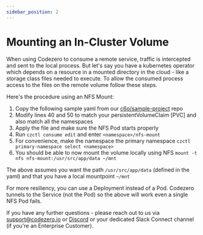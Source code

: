 ```yaml
---
sidebar_position: 2
---
```


# Mounting an In-Cluster Volume

When using Codezero to consume a remote service, traffic is intercepted and sent to the local process. But let's say you have a kubernetes operator which depends on a resource in a mounted directory in the cloud - like a storage class files needed to execute. To allow the consumed process access to the files on the remote volume follow these steps.

Here's the procedure using an NFS Mount:

1. Copy the following sample yaml from our [c6o/sample-project](https://raw.githubusercontent.com/c6o/sample-project/main/k8s/nfs/core.yaml) repo
2. Modify lines 40 and 50 to match your persistentVolumeClaim [PVC] and also match all the namespaces
3. Apply the file and make sure the NFS Pod starts properly
4. Run `czctl consume edit` and enter `<namespace>/nfs-mount`
5. For convenience, make the namespace the primary namespace `czctl primary-namespace select <namespace>`
6. You should be able to now mount the volume locally using NFS `mount -t nfs nfs-mount:/usr/src/app/data ~/mnt`


The above assumes you want the path `/usr/src/app/data` (defined in the yaml) and that you have a local mountpoint `~/mnt`

For more resiliency, you can use a Deployment instead of a Pod. Codezero tunnels to the Service (not the Pod) so the above will work even a single NFS Pod fails.  

If you have any further questions - please reach out to us via [support@codezero.io](mailto:support@codezero.io) or [Discord](https://discord.gg/wx3JkVjTPy) or your dedicated Slack Connect channel (if you're an Enterprise Customer).
